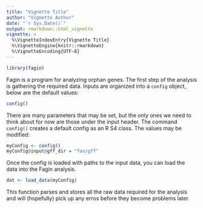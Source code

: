 ```yaml
---
title: "Vignette Title"
author: "Vignette Author"
date: "`r Sys.Date()`"
output: rmarkdown::html_vignette
vignette: >
  %\VignetteIndexEntry{Vignette Title}
  %\VignetteEngine{knitr::rmarkdown}
  %\VignetteEncoding{UTF-8}
---
```


```r
library(fagin)
```

Fagin is a program for analyzing orphan genes. The first step of the analysis
is gathering the required data. Inputs are organized into a `config` object,
below are the default values:

```r
config()
```

There are many parameters that may be set, but the only ones we need to think
about for now are those under the input header. The command `config()` creates
a default config as an R S4 class. The values may be modified:

```r
myConfig <- config()
myConfig@input@gff_dir = "foo/gff"
```

Once the config is loaded with paths to the input data, you can load the data
into the Fagin analysis.

```r
dat <- load_data(myConfig)
```

This function parses and stores all the raw data required for the analysis and
will (hopefully) pick up any erros before they become problems later.

